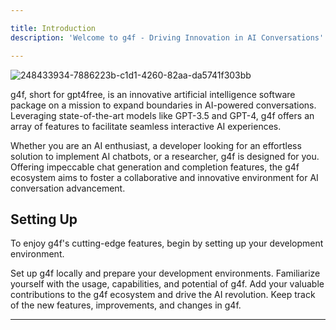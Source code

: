 ```yaml
---

title: Introduction
description: 'Welcome to g4f - Driving Innovation in AI Conversations'

---
```


![248433934-7886223b-c1d1-4260-82aa-da5741f303bb](https://github.com/xtekky/gpt4free/assets/98614666/ea012c87-76e0-496a-8ac4-e2de090cc6c9)

g4f, short for gpt4free, is an innovative artificial intelligence software package on a mission to expand boundaries in AI-powered conversations. Leveraging state-of-the-art models like GPT-3.5 and GPT-4, g4f offers an array of features to facilitate seamless interactive AI experiences.

Whether you are an AI enthusiast, a developer looking for an effortless solution to implement AI chatbots, or a researcher, g4f is designed for you. Offering impeccable chat generation and completion features, the g4f ecosystem aims to foster a collaborative and innovative environment for AI conversation advancement.

## Setting Up

To enjoy g4f's cutting-edge features, begin by setting up your development environment. 

<CardGroup cols={2}>
  <Card
    title="Install g4f"
    icon="gear"
    href="/get-started/quickstart"
  >
    Set up g4f locally and prepare your development environments.
  </Card>
  <Card
    title="Explore Usage"
    icon="code"
    href="/get-started/usage"
  >
    Familiarize yourself with the usage, capabilities, and potential of g4f.
  </Card>
  <Card
    title="Contribute"
    icon="screwdriver-wrench"
    href="/get-started/contributing"
  >
    Add your valuable contributions to the g4f ecosystem and drive the AI revolution.
  </Card>
  <Card
    title="Stay Updated"
    icon="stars"
    href="/get-started/changelog"
  >
    Keep track of the new features, improvements, and changes in g4f.
  </Card>
</CardGroup>

---